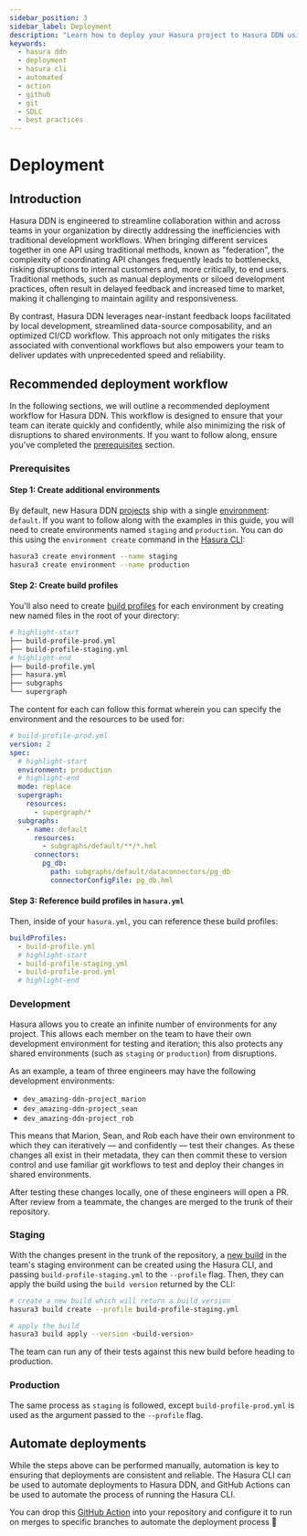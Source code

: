 ```yaml
---
sidebar_position: 3
sidebar_label: Deployment
description: "Learn how to deploy your Hasura project to Hasura DDN using the Hasura CLI and GitHub Actions."
keywords:
  - hasura ddn
  - deployment
  - hasura cli
  - automated
  - action
  - github
  - git
  - SDLC
  - best practices
---
```


# Deployment

## Introduction

Hasura DDN is engineered to streamline collaboration within and across teams in your organization by directly addressing
the inefficiencies with traditional development workflows. When bringing different services together in one API using
traditional methods, known as "federation", the complexity of coordinating API changes frequently leads to bottlenecks,
risking disruptions to internal customers and, more critically, to end users. Traditional methods, such as manual
deployments or siloed development practices, often result in delayed feedback and increased time to market, making it
challenging to maintain agility and responsiveness.

By contrast, Hasura DDN leverages near-instant feedback loops facilitated by local development, streamlined data-source
composability, and an optimized CI/CD workflow. This approach not only mitigates the risks associated with conventional
workflows but also empowers your team to deliver updates with unprecedented speed and reliability.

## Recommended deployment workflow

In the following sections, we will outline a recommended deployment workflow for Hasura DDN. This workflow is designed
to ensure that your team can iterate quickly and confidently, while also minimizing the risk of disruptions to shared
environments. If you want to follow along, ensure you've completed the [prerequisites](#prerequisites) section.

### Prerequisites

#### Step 1: Create additional environments

By default, new Hasura DDN [projects](/ci-cd/projects.mdx) ship with a single [environment](/ci-cd/environments.mdx):
`default`. If you want to follow along with the examples in this guide, you will need to create environments named
`staging` and `production`. You can do this using the `environment create` command in the
[Hasura CLI](/cli/commands/environment-create.mdx):

```bash
hasura3 create environment --name staging
hasura3 create environment --name production
```

#### Step 2: Create build profiles

You'll also need to create [build profiles](/ci-cd/config.mdx#build-profiles) for each environment by creating new named
files in the root of your directory:

```bash
# highlight-start
├── build-profile-prod.yml
├── build-profile-staging.yml
# highlight-end
├── build-profile.yml
├── hasura.yml
├── subgraphs
└── supergraph
```

The content for each can follow this format wherein you can specify the environment and the resources to be used for:

```yml
# build-profile-prod.yml
version: 2
spec:
  # highlight-start
  environment: production
  # highlight-end
  mode: replace
  supergraph:
    resources:
      - supergraph/*
  subgraphs:
    - name: default
      resources:
        - subgraphs/default/**/*.hml
      connectors:
        pg_db:
          path: subgraphs/default/dataconnectors/pg_db
          connectorConfigFile: pg_db.hml
```

#### Step 3: Reference build profiles in `hasura.yml`

Then, inside of your `hasura.yml`, you can reference these build profiles:

```yml
buildProfiles:
  - build-profile.yml
  # highlight-start
  - build-profile-staging.yml
  - build-profile-prod.yml
  # highlight-end
```

### Development

Hasura allows you to create an infinite number of environments for any project. This allows each member on the team to
have their own development environment for testing and iteration; this also protects any shared environments (such as
`staging` or `production`) from disruptions.

As an example, a team of three engineers may have the following development environments:

- `dev_amazing-ddn-project_marion`
- `dev_amazing-ddn-project_sean`
- `dev_amazing-ddn-project_rob`

This means that Marion, Sean, and Rob each have their own environment to which they can iteratively — and confidently —
test their changes. As these changes all exist in their metadata, they can then commit these to version control and use
familiar git workflows to test and deploy their changes in shared environments.

After testing these changes locally, one of these engineers will open a PR. After review from a teammate, the changes
are merged to the trunk of their repository.

### Staging

With the changes present in the trunk of the repository, a [new build](/ci-cd/builds.mdx) in the team's staging
environment can be created using the Hasura CLI, and passing `build-profile-staging.yml` to the `--profile` flag. Then,
they can apply the build using the `build version` returned by the CLI:

```bash
# create a new build which will return a build version
hasura3 build create --profile build-profile-staging.yml
```

```bash
# apply the build
hasura3 build apply --version <build-version>
```

The team can run any of their tests against this new build before heading to production.

### Production

The same process as `staging` is followed, except `build-profile-prod.yml` is used as the argument passed to the
`--profile` flag.

## Automate deployments

While the steps above can be performed manually, automation is key to ensuring that deployments are consistent and
reliable. The Hasura CLI can be used to automate deployments to Hasura DDN, and GitHub Actions can be used to automate
the process of running the Hasura CLI.

You can drop this [GitHub Action](https://github.com/marketplace/actions/ddn-deployment) into your repository and
configure it to run on merges to specific branches to automate the deployment process 🎉
